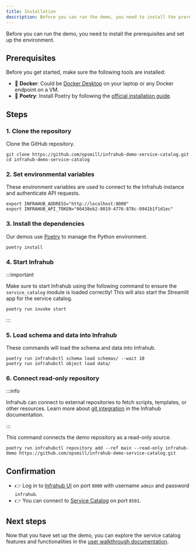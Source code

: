 ```yaml
---
title: Installation
description: Before you can run the demo, you need to install the prerequisites and set up the environment.
---
```


Before you can run the demo, you need to install the prerequisites and set up the environment.

<ReferenceLink title="Need help or have questions? Join our Discord community for support!" url="https://discord.gg/opsmill" openInNewTab/>

## Prerequisites

Before you get started, make sure the following tools are installed:

- 🐳 **Docker**: Could be [Docker Desktop](https://docs.docker.com/desktop/) on your laptop or any Docker endpoint on a VM.
- 🐍 **Poetry**: Install Poetry by following the [official installation guide](https://python-poetry.org/docs).

## Steps

### 1. Clone the repository

Clone the GitHub repository.

```shell
git clone https://github.com/opsmill/infrahub-demo-service-catalog.git
cd infrahub-demo-service-catalog
```

### 2. Set environmental variables

These environment variables are used to connect to the Infrahub instance and authenticate API requests.

```shell
export INFRAHUB_ADDRESS="http://localhost:8000"
export INFRAHUB_API_TOKEN="06438eb2-8019-4776-878c-0941b1f1d1ec"
```

### 3. Install the dependencies

Our demos use [Poetry](https://python-poetry.org/) to manage the Python environment.

```shell
poetry install
```

### 4. Start Infrahub

:::important

Make sure to start Infrahub using the following command to ensure the `service_catalog` module is loaded correctly! This will also start the Streamlit app for the service catalog.

```shell
poetry run invoke start
```

:::

### 5. Load schema and data into Infrahub

These commands will load the schema and data into Infrahub.

```shell
poetry run infrahubctl schema load schemas/ --wait 10
poetry run infrahubctl object load data/
```

### 6. Connect read-only repository

:::info

Infrahub can connect to external repositories to fetch scripts, templates, or other resources. Learn more about [git integration](https://docs.infrahub.app/topics/repository) in the Infrahub documentation.

:::

This command connects the demo repository as a read-only source.

```shell
poetry run infrahubctl repository add --ref main --read-only infrahub-demo https://github.com/opsmill/infrahub-demo-service-catalog.git
```

## Confirmation

- 👉 Log in to [Infrahub UI](http://localhost:8000/login) on port `8000` with username `admin` and password `infrahub`.
- 👉 You can connect to [Service Catalog](http://localhost:8501/) on port `8501`.

## Next steps

Now that you have set up the demo, you can explore the service catalog features and functionalities in the [user walkthrough documentation](user-walkthrough).
